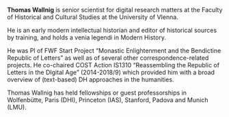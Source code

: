 **Thomas Wallnig** is senior scientist for digital research matters at the Faculty of Historical and Cultural Studies at the University of VIenna.

He is an early modern intellectual historian and editor of historical sources by training, and holds a venia legendi in Modern History.

He was PI of FWF Start Project “Monastic Enlightenment and the Bendictine Republic of Letters” as well as of several other correspondence-related projects. He co-chaired COST Action IS1310 “Reassembling the Republic of Letters in the DIgital Age” (2014-2018/9) which provided him with a broad overview of (text-based) DH approaches in the humanities. 

Thomas Wallnig has held fellowships or guest professorships in Wolfenbütte, Paris (DHI), Princeton (IAS), Stanford, Padova and Munich (LMU).
